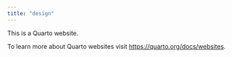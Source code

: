 ```yaml
---
title: "design"
---
```


This is a Quarto website.

To learn more about Quarto websites visit <https://quarto.org/docs/websites>.
